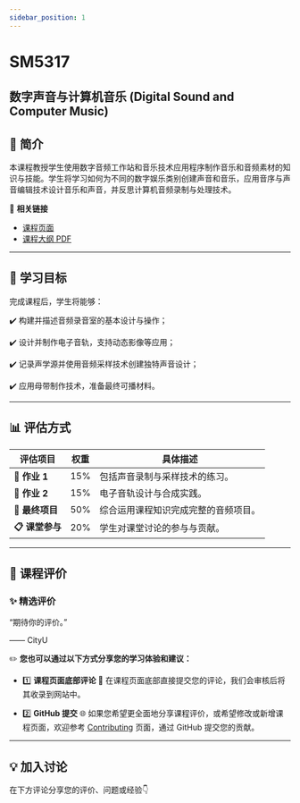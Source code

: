 ```yaml
---
sidebar_position: 1
---
```


# SM5317
## 数字声音与计算机音乐 (Digital Sound and Computer Music)

## **📘 简介**
本课程教授学生使用数字音频工作站和音乐技术应用程序制作音乐和音频素材的知识与技能。学生将学习如何为不同的数字娱乐类别创建声音和音乐，应用音序与声音编辑技术设计音乐和声音，并反思计算机音频录制与处理技术。

🔗 **相关链接**
- [课程页面](https://www.cityu.edu.hk/catalogue/pg/202425/course/SM5317.htm)
- [课程大纲 PDF](https://www.cityu.edu.hk/catalogue/pg/202425/course/SM5317.pdf)

---

## **🎯 学习目标**

完成课程后，学生将能够：

✔️ 构建并描述音频录音室的基本设计与操作；

✔️ 设计并制作电子音轨，支持动态影像等应用；

✔️ 记录声学源并使用音频采样技术创建独特声音设计；

✔️ 应用母带制作技术，准备最终可播材料。

---

## **📊 评估方式**

| **评估项目**          | **权重** | **具体描述**                                                                                       |
|----------------------|---------|---------------------------------------------------------------------------------------------------|
| **📂 作业 1**        | 15%      | 包括声音录制与采样技术的练习。                                                                      |
| **📂 作业 2**        | 15%      | 电子音轨设计与合成实践。                                                                            |
| **📂 最终项目**       | 50%      | 综合运用课程知识完成完整的音频项目。                                                                |
| **📋 课堂参与**       | 20%      | 学生对课堂讨论的参与与贡献。                                                                        |

---

## **💬 课程评价**

### ✨ **精选评价**
<div className={commentStyles.commentBox}>
    <p className={commentStyles.commentText}>
        “期待你的评价。”
    </p>
    <p className={commentStyles.commentAuthor}>—— CityU</p>
</div>

✏️ **您也可以通过以下方式分享您的学习体验和建议：**

- 1️⃣ **课程页面底部评论**
💬 在课程页面底部直接提交您的评论，我们会审核后将其收录到网站中。

- 2️⃣ **GitHub 提交**
🌐 如果您希望更全面地分享课程评价，或希望修改或新增课程页面，欢迎参考 [Contributing](https://penjc.github.io/cityU-navigator/contributing) 页面，通过 GitHub 提交您的贡献。

---

## **💡 加入讨论**

在下方评论分享您的评价、问题或经验👇
<Utterances />